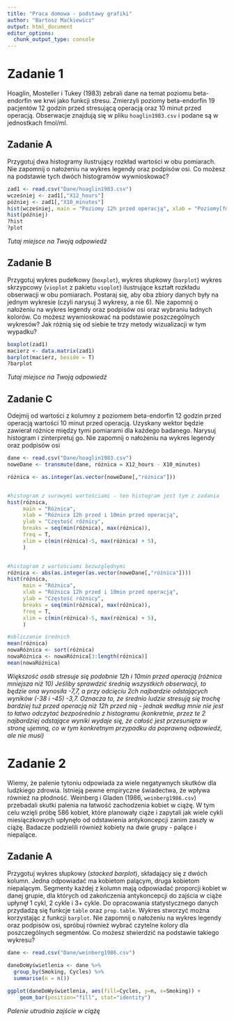 ```yaml
---
title: "Praca domowa - podstawy grafiki"
author: "Bartosz Maćkiewicz"
output: html_document
editor_options: 
  chunk_output_type: console
---
```


# Zadanie 1

Hoaglin, Mosteller i Tukey (1983) zebrali dane na temat poziomu beta-endorfin we krwi jako funkcji stresu. Zmierzyli poziomy beta-endorfin 19 pacjentów 12 godzin przed stresującą operacją oraz 10 minut przed operacją. Obserwacje znajdują się w pliku `hoaglin1983.csv` i podane są w jednostkach fmol/ml. 

## Zadanie A

Przygotuj dwa histogramy ilustrujący rozkład wartości w obu pomiarach. Nie zapomnij o nałożeniu na wykres legendy oraz podpisów osi. Co możesz na podstawie tych dwóch histogramów wywnioskować?

```r
zad1 <- read.csv("Dane/hoaglin1983.csv")
wcześniej <- zad1[,"X12_hours"]
później <- zad1[,"X10_minutes"]
hist(wcześniej, main = "Poziomy 12h przed operacją", xlab = "Poziomy[fmol/ml]", ylab = "U ilu osób")
hist(później)
?hist
?plot
```

*Tutaj miejsce na Twoją odpowiedź*

## Zadanie B

Przygotuj wykres pudełkowy (`boxplot`), wykres słupkowy (`barplot`) wykres skrzypcowy (`vioplot` z pakietu `vioplot`) ilustrujące kształt rozkładu obserwacji w obu pomiarach. Postaraj się, aby oba zbiory danych były na jednym wykresie (czyli narysuj 3 wykresy, a nie 6). Nie zapomnij o nałożeniu na wykres legendy oraz podpisów osi oraz wybraniu ładnych kolorów. Co możesz wywnioskować na podstawie poszczególnych wykresów? Jak różnią się od siebie te trzy metody wizualizacji w tym wypadku?

```r
boxplot(zad1)
macierz <- data.matrix(zad1)
barplot(macierz, beside = T)
?barplot
```

*Tutaj miejsce na Twoją odpowiedź*

## Zadanie C

Odejmij od wartości z kolumny z poziomem beta-endorfin 12 godzin przed operacją wartości 10 minut przed operacją. Uzyskany wektor będzie zawierał różnice między tymi pomiarami dla każdego badanego. Narysuj histogram i zinterpretuj go. Nie zapomnij o nałożeniu na wykres legendy oraz podpisów osi

```r

dane <- read.csv("Dane/hoaglin1983.csv")
noweDane <- transmute(dane, różnica = X12_hours - X10_minutes)

różnica <- as.integer(as.vector(noweDane[,"różnica"]))


#histogram z surowymi wartościami - ten histogram jest tym z zadania
hist(różnica,
     main = "Różnica",
     xlab = "Różnica 12h przed i 10min przed operacją",
     ylab = "Częstość różnicy",
     breaks = seq(min(różnica), max(różnica)),
     freq = T,
     xlim = c(min(różnica)-5, max(różnica) + 5),
     )


#histogram z wartościami bezwzględnymi
różnica <- abs(as.integer(as.vector(noweDane[,"różnica"])))
hist(różnica,
     main = "Różnica",
     xlab = "Różnica 12h przed i 10min przed operacją",
     ylab = "Częstość różnicy",
     breaks = seq(min(różnica), max(różnica)),
     freq = T,
     xlim = c(min(różnica)-5, max(różnica) + 5),
     )

#obliczanie średnich
mean(różnica)
nowaRóżnica <- sort(różnica)
nowaRóżnica <- nowaRóżnica[3:length(różnica)]
mean(nowaRóżnica)
```

*Większość osób stresuje się podobnie 12h i 10min przed operacją (różnica mniejsza niż 10)*
*Jeśliby sprawdzić średnią wszystkich obserwacji, to będzie ona wynosiła -7,7, a przy odcięciu 2ch najbardzie odstających wyników (-38 i -45) -3,7. Oznacza to, że średnio ludzie stresują się trochę bardziej tuż przed operacją niż 12h przed nią - jednak według mnie nie jest to łatwo odczytać bezpośrednio z histogramu (konkretnie, przez te 2 najbardziej odstające wyniki wydaje się, że całość jest przesunięta w stronę ujemną, co w tym konkretnym przypadku da poprawną odpowiedź, ale nie musi)*

# Zadanie 2

Wiemy, że palenie tytoniu odpowiada za wiele negatywnych skutków dla ludzkiego zdrowia. Istnieją pewne empiryczne świadectwa, że wpływa również na płodność. Weinberg i Gladen (1986, `weinberg1986.csv`) przebadali skutki palenia na łatwość zachodzenia kobiet w ciążę. W tym celu wzięli próbę 586 kobiet, które planowały ciąże i zapytali jak wiele cykli miesiączkowych upłynęło od odstawienia antykoncepcji zanim zaszły w ciążę. Badacze podzielili również kobiety na dwie grupy - palące i niepalące.

## Zadanie A

Przygotuj wykres słupkowy (*stacked barplot*), składający się z dwóch kolumn. Jedna odpowiadać ma kobietom palącym, druga kobietom niepalącym. Segmenty każdej z kolumn mają odpowiadać proporcji kobiet w danej grupie, dla których od zakończenia antykoncepcji do zajścia w ciąże upłynęł 1 cykl, 2 cykle i 3+ cykle. Do opracowania statystycznego danych przydadzą się funkcje `table` oraz `prop.table`. Wykres stworzyć można korzystając z funkcji `barplot`. Nie zapomnij o nałożeniu na wykres legendy oraz podpisów osi, spróbuj również wybrać czytelne kolory dla poszczególnych segmentów. Co możesz stwierdzić na podstawie takiego wykresu?

```r

dane <- read.csv("Dane/weinberg1986.csv")
  
daneDoWyświetlenia <- dane %>% 
  group_by(Smoking, Cycles) %>%
  summarise(n = n())

ggplot(daneDoWyświetlenia, aes(fill=Cycles, y=n, x=Smoking)) + 
    geom_bar(position="fill", stat="identity")
```

*Palenie utrudnia zajście w ciążę*
